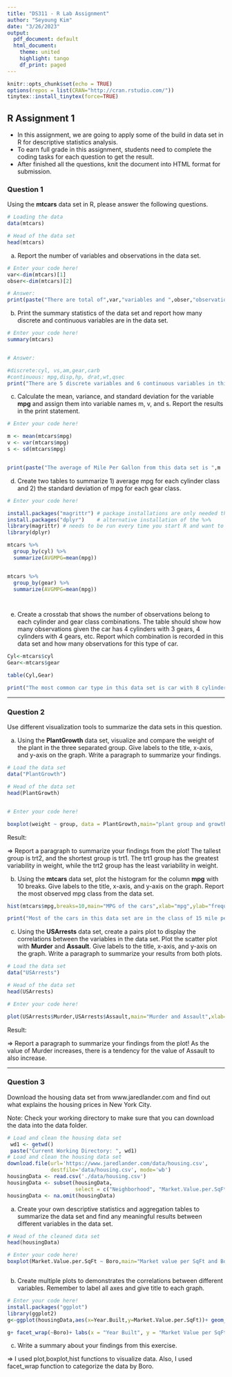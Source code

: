 ```yaml
---
title: "DS311 - R Lab Assignment"
author: "Seyoung Kim"
date: "3/26/2023"
output:
  pdf_document: default
  html_document:
    theme: united
    highlight: tango
    df_print: paged
---
```


```r
knitr::opts_chunk$set(echo = TRUE)
options(repos = list(CRAN="http://cran.rstudio.com/"))
tinytex::install_tinytex(force=TRUE)
```

## R Assignment 1

* In this assignment, we are going to apply some of the build in data set in R for descriptive statistics analysis.
* To earn full grade in this assignment, students need to complete the coding tasks for each question to get the result.
* After finished all the questions, knit the document into HTML format for submission.

### Question 1

Using the **mtcars** data set in R, please answer the following questions.

```r
# Loading the data
data(mtcars)

# Head of the data set
head(mtcars)
```

a. Report the number of variables and observations in the data set.

```r
# Enter your code here!
var<-dim(mtcars)[1]
obser<-dim(mtcars)[2]

# Answer:
print(paste("There are total of",var,"variables and ",obser,"observations in this data set."))
```



b. Print the summary statistics of the data set and report how many discrete and continuous variables are in the data set.

```r
# Enter your code here!
summary(mtcars)


# Answer:

#discrete:cyl, vs,am,gear,carb
#continuous: mpg,disp,hp, drat,wt,qsec 
print("There are 5 discrete variables and 6 continuous variables in this data set.")
```



c. Calculate the mean, variance, and standard deviation for the variable **mpg** and assign them into variable names m, v, and s. Report the results in the print statement.

```r
# Enter your code here!

m <- mean(mtcars$mpg)
v <- var(mtcars$mpg)
s <- sd(mtcars$mpg)


print(paste("The average of Mile Per Gallon from this data set is ",m  , " with variance ",  v, " and standard deviation",  s, "."))
```



d. Create two tables to summarize 1) average mpg for each cylinder class and 2) the standard deviation of mpg for each gear class.

```r
# Enter your code here!

install.packages("magrittr") # package installations are only needed the first time you use it
install.packages("dplyr")    # alternative installation of the %>%
library(magrittr) # needs to be run every time you start R and want to use %>%
library(dplyr)   

mtcars %>%
  group_by(cyl) %>%
  summarize(AVGMPG=mean(mpg))


mtcars %>%
  group_by(gear) %>%
  summarize(AVGMPG=mean(mpg))




```



e. Create a crosstab that shows the number of observations belong to each cylinder and gear class combinations. The table should show how many observations given the car has 4 cylinders with 3 gears, 4 cylinders with 4 gears, etc. Report which combination is recorded in this data set and how many observations for this type of car.

```r
Cyl<-mtcars$cyl
Gear<-mtcars$gear

table(Cyl,Gear)

print("The most common car type in this data set is car with 8 cylinders and 3 gears. There are total of 12 cars belong to this specification in the data set.")
```


*** 

### Question 2

Use different visualization tools to summarize the data sets in this question.

a. Using the **PlantGrowth** data set, visualize and compare the weight of the plant in the three separated group. Give labels to the title, x-axis, and y-axis on the graph. Write a paragraph to summarize your findings.

```r
# Load the data set
data("PlantGrowth")

# Head of the data set
head(PlantGrowth)


# Enter your code here!

boxplot(weight ~ group, data = PlantGrowth,main="plant group and growth",xlab="group",ylab="weight")
```

Result:

=> Report a paragraph to summarize your findings from the plot!
The tallest group is trt2, and the shortest group is trt1. The trt1 group has the greatest variability in weight, while the trt2 group has the least variability in weight.


b. Using the **mtcars** data set, plot the histogram for the column **mpg** with 10 breaks. Give labels to the title, x-axis, and y-axis on the graph. Report the most observed mpg class from the data set.

```r

hist(mtcars$mpg,breaks=10,main="MPG of the cars",xlab="mpg",ylab="frequency")

print("Most of the cars in this data set are in the class of 15 mile per gallon.")
```



c. Using the **USArrests** data set, create a pairs plot to display the correlations between the variables in the data set. Plot the scatter plot with **Murder** and **Assault**. Give labels to the title, x-axis, and y-axis on the graph. Write a paragraph to summarize your results from both plots.

```r
# Load the data set
data("USArrests")

# Head of the data set
head(USArrests)

# Enter your code here!

plot(USArrests$Murder,USArrests$Assault,main="Murder and Assault",xlab="Murder",ylab="Assault")
```

Result:

=> Report a paragraph to summarize your findings from the plot!
As the value of Murder increases, there is a tendency for the value of Assault to also increase.


***

### Question 3

Download the housing data set from www.jaredlander.com and find out what explains the housing prices in New York City.

Note: Check your working directory to make sure that you can download the data into the data folder. 

```r
# Load and clean the housing data set 
 wd1 <- getwd()
 paste("Current Working Directory: ", wd1)
# Load and clean the housing data set 
download.file(url='https://www.jaredlander.com/data/housing.csv',
              destfile='data/housing.csv', mode='wb')
housingData <- read.csv('./data/housing.csv')
housingData <- subset(housingData, 
                      select = c("Neighborhood", "Market.Value.per.SqFt", "Boro", "Year.Built"))
housingData <- na.omit(housingData)                   
```

a. Create your own descriptive statistics and aggregation tables to summarize the data set and find any meaningful results between different variables in the data set.

```r
# Head of the cleaned data set
head(housingData)

# Enter your code here!
boxplot(Market.Value.per.SqFt ~ Boro,main="Market value per SqFt and Boro", data = housingData,xlab="Boro",ylab="Market.Value.per.SqFt")



```

b. Create multiple plots to demonstrates the correlations between different variables. Remember to label all axes and give title to each graph.

```r
# Enter your code here!
install.packages("ggplot")  
library(ggplot2)
g<-ggplot(housingData,aes(x=Year.Built,y=Market.Value.per.SqFt))+ geom_point(aes(color=Boro))

g+ facet_wrap(~Boro)+ labs(x = "Year Built", y = "Market Value per SqFt", title = "Housing Data")


```

c. Write a summary about your findings from this exercise.

=> I used plot,boxplot,hist functions to visualize data. Also, I used  facet_wrap function to categorize the data by Boro. 



